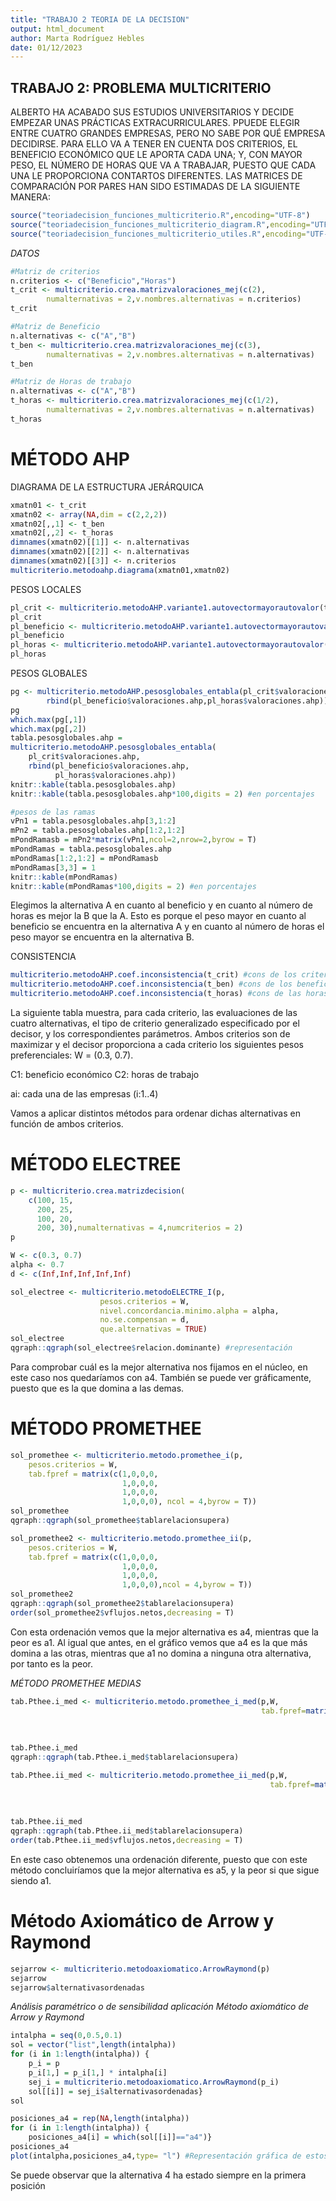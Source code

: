 ```yaml
---
title: "TRABAJO 2 TEORIA DE LA DECISION"
output: html_document
author: Marta Rodríguez Hebles
date: 01/12/2023
---
```

## TRABAJO 2: PROBLEMA  MULTICRITERIO

ALBERTO HA ACABADO SUS ESTUDIOS UNIVERSITARIOS Y DECIDE EMPEZAR UNAS PRÁCTICAS EXTRACURRICULARES. PPUEDE ELEGIR ENTRE CUATRO GRANDES EMPRESAS, PERO NO SABE POR QUÉ EMPRESA DECIDIRSE. PARA ELLO VA A TENER EN CUENTA DOS CRITERIOS, EL BENEFICIO ECONÓMICO QUE LE APORTA CADA UNA; Y, CON MAYOR PESO, EL NÚMERO DE HORAS QUE VA A TRABAJAR, PUESTO QUE CADA UNA LE PROPORCIONA CONTARTOS DIFERENTES. LAS MATRICES DE COMPARACIÓN POR PARES HAN SIDO ESTIMADAS DE LA SIGUIENTE MANERA:

```r
source("teoriadecision_funciones_multicriterio.R",encoding="UTF-8")
source("teoriadecision_funciones_multicriterio_diagram.R",encoding="UTF-8")
source("teoriadecision_funciones_multicriterio_utiles.R",encoding="UTF-8")
```

*DATOS*

```r
#Matriz de criterios
n.criterios <- c("Beneficio","Horas")
t_crit <- multicriterio.crea.matrizvaloraciones_mej(c(2),
        numalternativas = 2,v.nombres.alternativas = n.criterios)
t_crit

#Matriz de Beneficio
n.alternativas <- c("A","B")
t_ben <- multicriterio.crea.matrizvaloraciones_mej(c(3),
        numalternativas = 2,v.nombres.alternativas = n.alternativas)
t_ben

#Matriz de Horas de trabajo
n.alternativas <- c("A","B")
t_horas <- multicriterio.crea.matrizvaloraciones_mej(c(1/2),
        numalternativas = 2,v.nombres.alternativas = n.alternativas)
t_horas
```

\newpage
# MÉTODO AHP

DIAGRAMA DE LA ESTRUCTURA JERÁRQUICA

```r
xmatn01 <- t_crit
xmatn02 <- array(NA,dim = c(2,2,2))
xmatn02[,,1] <- t_ben
xmatn02[,,2] <- t_horas
dimnames(xmatn02)[[1]] <- n.alternativas
dimnames(xmatn02)[[2]] <- n.alternativas
dimnames(xmatn02)[[3]] <- n.criterios
multicriterio.metodoahp.diagrama(xmatn01,xmatn02)
```

PESOS LOCALES

```r
pl_crit <- multicriterio.metodoAHP.variante1.autovectormayorautovalor(t_crit)
pl_crit
pl_beneficio <- multicriterio.metodoAHP.variante1.autovectormayorautovalor(t_ben)
pl_beneficio
pl_horas <- multicriterio.metodoAHP.variante1.autovectormayorautovalor(t_horas)
pl_horas
```

PESOS GLOBALES

```r
pg <- multicriterio.metodoAHP.pesosglobales_entabla(pl_crit$valoraciones.ahp,
        rbind(pl_beneficio$valoraciones.ahp,pl_horas$valoraciones.ahp))
pg
which.max(pg[,1])
which.max(pg[,2])
tabla.pesosglobales.ahp =
multicriterio.metodoAHP.pesosglobales_entabla(
    pl_crit$valoraciones.ahp,
    rbind(pl_beneficio$valoraciones.ahp,
          pl_horas$valoraciones.ahp))
knitr::kable(tabla.pesosglobales.ahp)
knitr::kable(tabla.pesosglobales.ahp*100,digits = 2) #en porcentajes

#pesos de las ramas
vPn1 = tabla.pesosglobales.ahp[3,1:2]
mPn2 = tabla.pesosglobales.ahp[1:2,1:2]
mPondRamasb = mPn2*matrix(vPn1,ncol=2,nrow=2,byrow = T)
mPondRamas = tabla.pesosglobales.ahp
mPondRamas[1:2,1:2] = mPondRamasb
mPondRamas[3,3] = 1
knitr::kable(mPondRamas)
knitr::kable(mPondRamas*100,digits = 2) #en porcentajes
```

Elegimos la alternativa A en cuanto al beneficio y en cuanto al número de horas es mejor la B que la A.
Esto es porque el peso mayor en cuanto al beneficio se encuentra en la alternativa A y en cuanto al número de horas el peso mayor se encuentra en la alternativa B.

CONSISTENCIA

```r
multicriterio.metodoAHP.coef.inconsistencia(t_crit) #cons de los criterios
multicriterio.metodoAHP.coef.inconsistencia(t_ben) #cons de los beneficios
multicriterio.metodoAHP.coef.inconsistencia(t_horas) #cons de las horas
```

\newpage
La siguiente tabla muestra, para cada criterio, las evaluaciones de las cuatro alternativas, el tipo de criterio generalizado especificado por el decisor, y los correspondientes parámetros. 
Ambos criterios son de maximizar y el decisor proporciona a cada criterio los siguientes pesos preferenciales: W = (0.3, 0.7).

C1: beneficio económico
C2: horas de trabajo

ai: cada una de las empresas (i:1..4)

Vamos a aplicar distintos métodos para ordenar dichas alternativas en función de ambos criterios.

# MÉTODO ELECTREE

```r
p <- multicriterio.crea.matrizdecision(
    c(100, 15,
      200, 25,
      100, 20,
      200, 30),numalternativas = 4,numcriterios = 2)
p

W <- c(0.3, 0.7)
alpha <- 0.7
d <- c(Inf,Inf,Inf,Inf,Inf)

sol_electree <- multicriterio.metodoELECTRE_I(p,
                    pesos.criterios = W,
                    nivel.concordancia.minimo.alpha = alpha,
                    no.se.compensan = d,
                    que.alternativas = TRUE)
sol_electree
qgraph::qgraph(sol_electree$relacion.dominante) #representación
```

Para comprobar cuál es la mejor alternativa nos fijamos en el núcleo, en este caso nos quedaríamos con a4.
También se puede ver gráficamente, puesto que es la que domina a las demas.


\newpage
# MÉTODO PROMETHEE
```r
sol_promethee <- multicriterio.metodo.promethee_i(p,
    pesos.criterios = W,
    tab.fpref = matrix(c(1,0,0,0,
                         1,0,0,0,
                         1,0,0,0,
                         1,0,0,0), ncol = 4,byrow = T))
sol_promethee
qgraph::qgraph(sol_promethee$tablarelacionsupera)

sol_promethee2 <- multicriterio.metodo.promethee_ii(p,
    pesos.criterios = W,
    tab.fpref = matrix(c(1,0,0,0,
                         1,0,0,0,
                         1,0,0,0,
                         1,0,0,0),ncol = 4,byrow = T))
sol_promethee2
qgraph::qgraph(sol_promethee2$tablarelacionsupera)
order(sol_promethee2$vflujos.netos,decreasing = T)
```

Con esta ordenación vemos que la mejor alternativa es a4, mientras que la peor es a1.
Al igual que antes, en el gráfico vemos que a4 es la que más domina a las otras, mientras que a1 no domina a ninguna otra alternativa, por tanto es la peor.

*MÉTODO PROMETHEE MEDIAS*
```r
tab.Pthee.i_med <- multicriterio.metodo.promethee_i_med(p,W,
                                                        tab.fpref=matrix(c(1,0,0,0,
                                                                           1,0,0,0,
                                                                           1,0,0,0,
                                                                           1,0,0,0), ncol = 4,byrow = T))
tab.Pthee.i_med
qgraph::qgraph(tab.Pthee.i_med$tablarelacionsupera)

tab.Pthee.ii_med <- multicriterio.metodo.promethee_ii_med(p,W,
                                                          tab.fpref=matrix(c(1,0,0,0,
                                                                               1,0,0,0,
                                                                               1,0,0,0,
                                                                               1,0,0,0), ncol = 4,byrow = T))
tab.Pthee.ii_med
qgraph::qgraph(tab.Pthee.ii_med$tablarelacionsupera)
order(tab.Pthee.ii_med$vflujos.netos,decreasing = T)
```

En este caso obtenemos una ordenación diferente, puesto que con este método concluiríamos que la mejor alternativa es a5, y la peor si que sigue siendo a1.

\newpage
# Método Axiomático de Arrow y Raymond
```r
sejarrow <- multicriterio.metodoaxiomatico.ArrowRaymond(p)
sejarrow
sejarrow$alternativasordenadas
```

*Análisis paramétrico o de sensibilidad aplicación Método axiomático de Arrow y Raymond*
```r
intalpha = seq(0,0.5,0.1)
sol = vector("list",length(intalpha)) 
for (i in 1:length(intalpha)) {
    p_i = p
    p_i[1,] = p_i[1,] * intalpha[i]
    sej_i = multicriterio.metodoaxiomatico.ArrowRaymond(p_i)
    sol[[i]] = sej_i$alternativasordenadas} 
sol

posiciones_a4 = rep(NA,length(intalpha)) 
for (i in 1:length(intalpha)) {
    posiciones_a4[i] = which(sol[[i]]=="a4")}
posiciones_a4
plot(intalpha,posiciones_a4,type= "l") #Representación gráfica de estos cambios
```

Se puede observar que la alternativa 4 ha estado siempre en la primera posición















